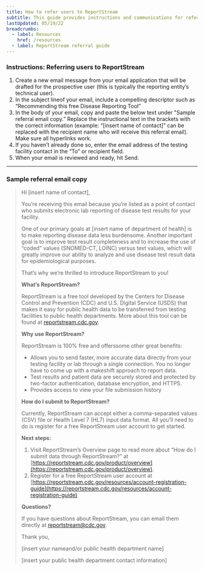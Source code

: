 ```yaml
---
title: How to refer users to ReportStream
subtitle: This guide provides instructions and communications for referring disease reporting entities to use ReportStream.
lastUpdated: 05/19/22
breadcrumbs:
  - label: Resources
    href: /resources
  - label: ReportStream referral guide
---
```

### Instructions: Referring users to ReportStream

1. Create a new email message from your email application that will be drafted for the prospective user (this is typically the reporting entity’s technical user).
2. In the subject lineof your email, include a compelling descriptor such as “Recommending this free Disease Reporting Tool”
3. In the body of your email, copy and paste the below text under "Sample referral email copy.”
   Replace the instructional text in the brackets with the correct information (example: “[insert name of contact]” can be replaced with the recipient name who will receive this referral email). Make sure all hyperlinks work.
4. If you haven’t already done so, enter the email address of the testing facility contact in the “To” or recipient field.
5. When your email is reviewed and ready, hit Send.

---

### Sample referral email copy

> Hi [insert name of contact],
>
> You’re receiving this email because you’re listed as a point of contact who submits electronic lab reporting of disease test results for your facility.
>
> One of our primary goals at [insert name of department of health] is to make reporting disease data less burdensome. Another important goal is to improve test result completeness and to increase the use of “coded” values (SNOMED-CT, LOINC) versus text values, which will greatly improve our ability to analyze and use disease test result data for epidemiological purposes.
>
> That’s why we’re thrilled to introduce ReportStream to you!
>
> **What’s ReportStream?**
>
> ReportStream is a free tool developed by the Centers for Disease Control and Prevention (CDC) and U.S. Digital Service (USDS) that makes it easy for public health data to be transferred from testing facilities to public health departments. More about this tool can be found at [reportstream.cdc.gov](https://reportstream.cdc.gov).
>
> **Why use ReportStream?**
>
> ReportStream is 100% free and offerssome other great benefits:
>
> -   Allows you to send faster, more accurate data directly from your testing facility or lab through a single connection. You no longer have to come up with a makeshift approach to report data.
> -   Test results and patient data are securely stored and protected by two-factor authentication, database encryption, and HTTPS.
> -   Provides access to view your file submission history
>
> **How do I submit to ReportStream?**
>
> Currently, ReportStream can accept either a comma-separated values (CSV) file or Health Level 7 (HL7) input data format. All you’ll need to do is register for a free ReportStream user account to get started.
>
> **Next steps:**
>
> 1.  Visit ReportStream’s Overview page to read more about “How do I submit data through ReportStream?” at [https://reportstream.cdc.gov/product/overview](https://reportstream.cdc.gov/product/overview).
> 2.  Register for a free ReportStream user account at [https://reportstream.cdc.gov/resources/account-registration-guide](https://reportstream.cdc.gov/resources/account-registration-guide)
>
> **Questions?**
>
> If you have questions about ReportStream, you can email them directly at reportstream@cdc.gov.
>
> Thank you,
>
> [insert your nameand/or public health department name]
>
> [insert your public health department contact information]